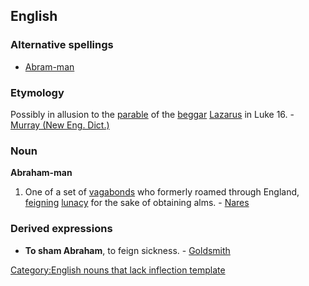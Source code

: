 ==English==

===Alternative spellings===
*[[Abram-man]]

===Etymology===
Possibly in allusion to the [[parable]] of the [[beggar]] [[Lazarus]] in Luke 16. - [[Murray (New Eng. Dict.)]]

===Noun===
'''Abraham-man'''
# One of a set of [[vagabond]]s who formerly roamed through England, [[feign]]ing [[lunacy]] for the sake of obtaining alms. - [[Nares]]

===Derived expressions===
*'''To sham Abraham''', to feign sickness. - [[Goldsmith]]

[[Category:English nouns that lack inflection template]]